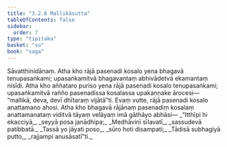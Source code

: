 ```yaml
---
title: "3.2.6 Mallikāsutta"
tableOfContents: false
sidebar:
  order: 7
type: "tipitaka"
basket: "su"
book: "saga"
---
```



<DynamicBreadcrumb />

<Division number="127" book="saga">

<Paragraph number="672" book="saga">
Sāvatthinidānaṃ. Atha kho rājā pasenadi kosalo yena bhagavā tenupasaṅkami; upasaṅkamitvā bhagavantaṃ abhivādetvā ekamantaṃ nisīdi. Atha kho aññataro puriso yena rājā pasenadi kosalo tenupasaṅkami; upasaṅkamitvā rañño pasenadissa kosalassa upakaṇṇake ārocesi—  “mallikā, deva, devī dhītaraṃ vijātā”ti. Evaṃ vutte, rājā pasenadi kosalo anattamano ahosi.
</Paragraph>

<Paragraph number="673" book="saga">
Atha kho bhagavā rājānaṃ pasenadiṃ kosalaṃ anattamanataṃ viditvā tāyaṃ velāyaṃ imā gāthāyo abhāsi—
</Paragraph>

<Paragraph number="674" type="verses" book="saga">
_“Itthīpi hi ekacciyā,_  
_seyyā posa janādhipa;_  
_Medhāvinī sīlavatī,_  
_sassudevā patibbatā._  

</Paragraph>

<Paragraph number="675" type="verses" book="saga">
_Tassā yo jāyati poso,_  
_sūro hoti disampati;_  
_Tādisā subhagiyā putto,_  
_rajjampi anusāsatī”ti._
</Paragraph>
</Division>